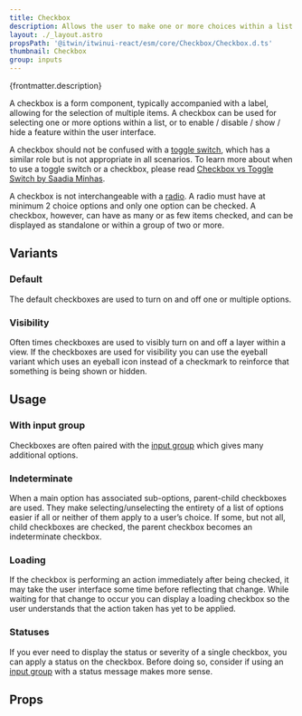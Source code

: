 ```yaml
---
title: Checkbox
description: Allows the user to make one or more choices within a list of options.
layout: ./_layout.astro
propsPath: '@itwin/itwinui-react/esm/core/Checkbox/Checkbox.d.ts'
thumbnail: Checkbox
group: inputs
---
```



<p>{frontmatter.description}</p>

<LiveExample src='Checkbox.main.tsx' truncate={false}>
  <AllExamples.CheckboxMainExample client:load />
</LiveExample>

A checkbox is a form component, typically accompanied with a label, allowing for the selection of multiple items. A checkbox can be used for selecting one or more options within a list, or to enable / disable / show / hide a feature within the user interface.

A checkbox should not be confused with a [toggle switch](toggleswitch), which has a similar role but is not appropriate in all scenarios. To learn more about when to use a toggle switch or a checkbox, please read [Checkbox vs Toggle Switch by Saadia Minhas](https://uxplanet.org/checkbox-vs-toggle-switch-7fc6e83f10b8).

A checkbox is not interchangeable with a [radio](radio). A radio must have at minimum 2 choice options and only one option can be checked. A checkbox, however, can have as many or as few items checked, and can be displayed as standalone or within a group of two or more.

## Variants

### Default

<LiveExample src='Checkbox.indeterminate.tsx'>
  <AllExamples.CheckboxIndeterminateExample client:load />
</LiveExample>

The default checkboxes are used to turn on and off one or multiple options.

### Visibility

<LiveExample src='Checkbox.visibility.tsx'>
  <AllExamples.CheckboxVisibilityExample client:load />
</LiveExample>

Often times checkboxes are used to visibly turn on and off a layer within a view. If the checkboxes are used for visibility you can use the eyeball variant which uses an eyeball icon instead of a checkmark to reinforce that something is being shown or hidden.

## Usage

### With input group

<LiveExample src='Checkbox.inputgroup.tsx'>
  <AllExamples.CheckboxInputGroupExample client:load />
</LiveExample>

Checkboxes are often paired with the [input group](inputgroup) which gives many additional options.

### Indeterminate

<LiveExample src='Checkbox.indeterminate.tsx'>
  <AllExamples.CheckboxIndeterminateExample client:load />
</LiveExample>

When a main option has associated sub-options, parent-child checkboxes are used. They make selecting/unselecting the entirety of a list of options easier if all or neither of them apply to a user’s choice. If some, but not all, child checkboxes are checked, the parent checkbox becomes an indeterminate checkbox.

### Loading

<LiveExample src='Checkbox.loading.tsx'>
  <AllExamples.CheckboxLoadingExample client:load />
</LiveExample>

If the checkbox is performing an action immediately after being checked, it may take the user interface some time before reflecting that change. While waiting for that change to occur you can display a loading checkbox so the user understands that the action taken has yet to be applied.

### Statuses

<LiveExample src='Checkbox.statuses.tsx'>
  <AllExamples.CheckboxStatusesExample client:load />
</LiveExample>

If you ever need to display the status or severity of a single checkbox, you can apply a status on the checkbox. Before doing so, consider if using an [input group](inputgroup) with a status message makes more sense.

## Props

<PropsTable path={frontmatter.propsPath} />
